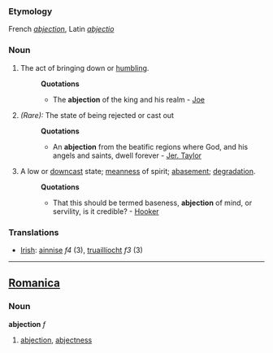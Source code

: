 ===Etymology===
French ''[[abjection]]'', Latin ''[[abjectio]]''
===Noun===
#The act of bringing down or [[humbling]].
#:'''Quotations'''
#:*The '''abjection''' of the king and his realm - [[Joe]]
#''(Rare):'' The state of being rejected or cast out
#:'''Quotations'''
#:*An '''abjection''' from the beatific regions where God, and his angels and saints, dwell forever - [[Jer. Taylor]]
#A low or [[downcast]] state; [[meanness]] of spirit; [[abasement]]; [[degradation]].
#:'''Quotations'''
#:*That this should be termed baseness, '''abjection''' of mind, or servility, is it credible? - [[Hooker]]
===Translations===
*[[Irish]]: [[ainnise]] ''f4'' (3), [[truaillíocht]] ''f3'' (3)

----

==[[Romanica]]==
===Noun===
<b>abjection</b> ''f''
#[[abjection]], [[abjectness]]